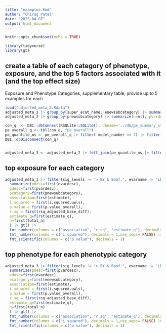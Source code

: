 ```yaml
---
title: "examples.Rmd"
author: "Chirag Patel"
date: "2025-04-07"
output: html_document
---
```


```r
knitr::opts_chunk$set(echo = TRUE)
```

```r
library(tidyverse)
library(gt)
```

## create a table of each category of phenotype, exposure, and the top 5 factors associated with it (and the top effect size)

Exposure and Phenotype Categories, supplementary table; provide up to 5 examples for each
```r
load("adjusted_meta_2.Rdata")
adjusted_meta_2 |> group_by(super_ecat_name, enewsubcategory) |> summarize(n=n(), evardesc_sample=first(evardesc)) |> rename(Num_Variables=n, Sample=evardesc_sample) |> gt()
adjusted_meta_2 |> group_by(pnewsubcategory) |> summarize(n=n(), pvardesc_sample=first(pvardesc)) |> rename(Num_Variables=n, Sample=pvardesc_sample) |> gt()
```


```r
con_q  <- DBI::dbConnect(RSQLite::SQLite(), dbname='../db/pe_summary_stats_percentile_noscale_p_01_2025_v2.sqlite')
pe_overall_q <- tbl(con_q, "pe_overall")
pe_quantile_ns <- pe_overall_q |> filter( model_number == 2) |> filter(term == 'expoq2' | term =='expoq3' | term == 'expoq4' | term=='expoq5') |> collect()
DBI::dbDisconnect(con_q)


adjusted_meta_3 <- adjusted_meta_2 |> left_join(pe_quantile_ns |> filter(term == 'expoq5', model_number==2) |> select(phenotype, exposure, term, estimate) |> rename(term_q=term, estimate_q=estimate), by=c("evarname"="exposure", "pvarname"="phenotype")) 
```


## top exposure for each category
```r
adjusted_meta_3 |> filter(sig_levels != "> BY & Bonf.", evarname != 'LBXHCT') |> group_by(enewsubcategory) |> arrange(-rsq_adjusted_base_diff) |> 
  summarize(edesc=first(evardesc), 
  pdesc=first(pvardesc), 
  pcategory=first(pnewsubcategory),
  association=first(estimate),
  i.squared = first(i.squared.uwls),
  p.value = first(p.value_overall),
  r.sq = first(rsq_adjusted_base_diff),
  estimate_q=first(estimate_q),
  n=first(total_n)
  ) |> gt() |> 
  fmt_number(columns = c("association", "r.sq", "estimate_q"), decimals = 2,use_seps= FALSE) |>
  fmt_number(columns = c("i.squared"), decimals = 1,use_seps= FALSE) |>
  fmt_scientific(columns = c("p.value"), decimals = 1)

```

## top phenotype for each phenotypic category

```r
adjusted_meta_3 |> filter(sig_levels != "> BY & Bonf.", evarname != 'LBXHCT') |> group_by(pnewsubcategory) |> arrange(-rsq_adjusted_base_diff) |> 
  summarize(pdesc=first(pvardesc), 
  edesc=first(evardesc), 
  ecategory=first(enewsubcategory),
  association=first(estimate),
  i.squared = first(i.squared.uwls),
  p.value = first(p.value_overall),
  r.sq = first(rsq_adjusted_base_diff),
  estimate_q=first(estimate_q),
  n=first(total_n)
  ) |> gt() |> 
  fmt_number(columns = c("association", "r.sq", "estimate_q"), decimals = 2,use_seps= FALSE) |>
  fmt_number(columns = c("i.squared"), decimals = 1,use_seps= FALSE) |>
  fmt_scientific(columns = c("p.value"), decimals = 1)

```




